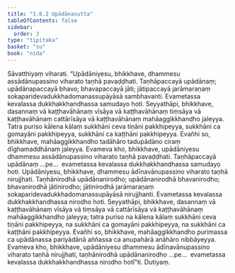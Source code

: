 ```yaml
---
title: "1.6.2 Upādānasutta"
tableOfContents: false
sidebar:
  order: 3
type: "tipitaka"
basket: "su"
book: "nida"
---
```



<DynamicBreadcrumb />

<Division number="52" book="nida">

<Paragraph number="390" book="nida">
Sāvatthiyaṃ viharati. “Upādāniyesu, bhikkhave, dhammesu assādānupassino viharato taṇhā pavaḍḍhati. Taṇhāpaccayā upādānaṃ; upādānapaccayā bhavo; bhavapaccayā jāti; jātipaccayā jarāmaraṇaṃ sokaparidevadukkhadomanassupāyāsā sambhavanti. Evametassa kevalassa dukkhakkhandhassa samudayo hoti.
</Paragraph>

<Paragraph number="391" book="nida">
Seyyathāpi, bhikkhave, dasannaṃ vā kaṭṭhavāhānaṃ vīsāya vā kaṭṭhavāhānaṃ tiṃsāya vā kaṭṭhavāhānaṃ cattārīsāya vā kaṭṭhavāhānaṃ mahāaggikkhandho jaleyya. Tatra puriso kālena kālaṃ sukkhāni ceva tiṇāni pakkhipeyya, sukkhāni ca gomayāni pakkhipeyya, sukkhāni ca kaṭṭhāni pakkhipeyya. Evañhi so, bhikkhave, mahāaggikkhandho tadāhāro tadupādāno ciraṃ dīghamaddhānaṃ jaleyya. Evameva kho, bhikkhave, upādāniyesu dhammesu assādānupassino viharato taṇhā pavaḍḍhati. Taṇhāpaccayā upādānaṃ …pe…  evametassa kevalassa dukkhakkhandhassa samudayo hoti.
</Paragraph>

<Paragraph number="392" book="nida">
Upādāniyesu, bhikkhave, dhammesu ādīnavānupassino viharato taṇhā nirujjhati. Taṇhānirodhā upādānanirodho; upādānanirodhā bhavanirodho; bhavanirodhā jātinirodho; jātinirodhā jarāmaraṇaṃ sokaparidevadukkhadomanassupāyāsā nirujjhanti. Evametassa kevalassa dukkhakkhandhassa nirodho hoti.
</Paragraph>

<Paragraph number="393" book="nida">
Seyyathāpi, bhikkhave, dasannaṃ vā kaṭṭhavāhānaṃ vīsāya vā tiṃsāya vā cattārīsāya vā kaṭṭhavāhānaṃ mahāaggikkhandho jaleyya; tatra puriso na kālena kālaṃ sukkhāni ceva tiṇāni pakkhipeyya, na sukkhāni ca gomayāni pakkhipeyya, na sukkhāni ca kaṭṭhāni pakkhipeyya. Evañhi so, bhikkhave, mahāaggikkhandho purimassa ca upādānassa pariyādānā aññassa ca anupahārā anāhāro nibbāyeyya. Evameva kho, bhikkhave, upādāniyesu dhammesu ādīnavānupassino viharato taṇhā nirujjhati, taṇhānirodhā upādānanirodho …pe…  evametassa kevalassa dukkhakkhandhassa nirodho hotī”ti.

</Paragraph>
</Division>

<Paragraph number="394" type="center" book="nida">
Dutiyaṃ.
</Paragraph>